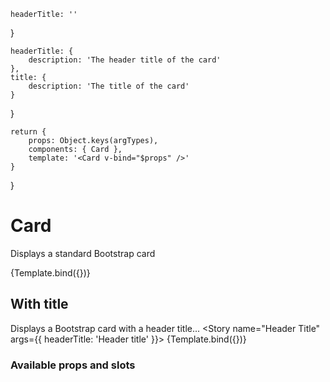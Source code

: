 

<!-- Story args -->
<!-- https://storybook.js.org/docs/react/writing-stories/args -->
    headerTitle: ''
}

<!-- https://storybook.js.org/docs/react/api/argtypes -->
    headerTitle: {
        description: 'The header title of the card'
    },
    title: {
        description: 'The title of the card'
    }
}

<!-- Named exports of stories here -->
    return {
        props: Object.keys(argTypes),
        components: { Card },
        template: '<Card v-bind="$props" />'
    }
} 

<!-- Define story settings here -->
<Meta 
    title="Components/Card"
    component={Card}
    argTypes={argTypes}
    args={args}
/>

# Card
Displays a standard Bootstrap card

<Story name="Default">
    {Template.bind({})}
</Story>

<!-- .mdx allows for JSX syntax inside the document -->
<div style={{marginBottom: "30px"}}></div>

## With title
Displays a Bootstrap card with a header title...
<Story name="Header Title" args={{ headerTitle: 'Header title' }}>
    {Template.bind({})}
</Story>

### Available props and slots
<!-- https://storybook.js.org/docs/react/writing-docs/doc-blocks#customizing -->
<ArgsTable story="Default" />
